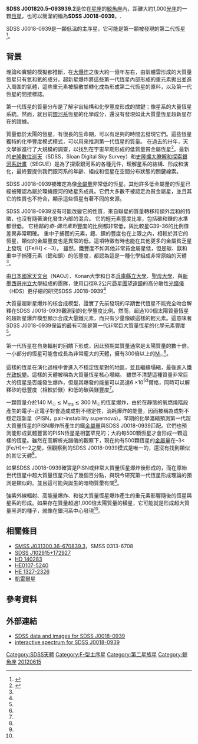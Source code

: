 {{Starbox begin
| name = SDSS J001820.5–093939.2
}}
{{Starbox image
|image =[[File:Star_SDSS_J001820.5–093939.2.png|thumb]]
|caption = 最早的第二代恆星}}
{{Starbox observe
| epoch = [[J2000|J2000]]
| constell = [[鯨魚座|鯨魚座]]
| ra = {{RA|00|18|20.5}}
| dec = {{DEC|-09|39|39.2}}
| appmag_v = 15.8
}}
{{Starbox character
| type= 主序星
| class = F9
| r-i = <!--R-I color-->
| v-r = <!--V-R color-->
| b-v = <!--B-V color-->
| u-b = <!--U-B color-->
| j-h = <!--J-H color-->
| j-k = <!--J-K color-->
| variable = None
}}
{{Starbox astrometry
| radial_v = 
| prop_mo_ra = 
| prop_mo_dec = 
| parallax = 
| p_error = 
| parallax_footnote = 
| dist_ly = 1,000
| dist_pc = 300
| absmag_v = 8.0
}}
{{Starbox visbin
| name = 
| period = 
| axis = 
| eccentricity = 
| inclination = 
| node =
| periastron =
}}<!--
-->{{Starbox detail
| age_gyr = ~13+
| metal_fe = {{nowrap|–2.5}}
| mass = 0.47
| radius = 
| gravity = 
| rotational_velocity = 
| luminosity = 
| temperature = {{nowrap|4600}}
}}
{{Starbox catalog
| names = [[史隆數位巡天|SDSS]]
[[J2000.0|J]][[right_ascension|001820.5]][[declination|-093939.2]], SDSS J0018-0939, J0018-0939
}}
{{Starbox reference
| Simbad = 
| EPE = 
}}
{{Starbox end}}

'''SDSS J001820.5–093939.2'''是位在[[星座|星座]]的[[鯨魚座|鯨魚座]]內，距離大約1,000[[光年|光年]]的一顆[[恆星|恆星]]，也可以簡潔的稱為'''SDSS J0018-0939'''。.

SDSS J0018-0939是一顆低溫的主序星，它可能是第一顆被發現的第二代恆星<ref name="Aoki20140822">{{cite journal
 |author = Wako Aoki, Nozomu Tominaga, Timothy C. Beers, Satoshi Honda, Young Sun Lee
 |year = August 22, 2014
 |title = A chemical signature of first-generation very massive stars
 |url = https://archive.org/details/sim_science_2014-08-22_345_6199/page/912
 |journal = Science
 |volume = 345
 |issue = 6199
 |page =  912-915 
 |doi = 10.1126/science.1252633
 |bibcode =  |arxiv =  }}</ref>。

== 背景 ==

理論和實驗的模擬都推斷，在[[大爆炸|大爆炸]]之後大約一億年左右，由氣體雲形成的大質量恆星只有氫和氦的成分。超新星爆炸將這些第一代恆星內部形成的重元素拋出並進入周圍的氣體，這些重元素被驅散並轉化成為形成第二代恆星的原料，以及第一代恆星的間接標誌。

第一代恆星的質量分布是了解宇宙結構和化學豐度形成的關鍵；像星系的大量恆星系統。然而，就目前[[銀河系|銀河系]]恆星的化學成分，還沒有發現如此大質量恆星超新星存在的證據。

質量低於太陽的恆星，有很長的生命期，可以有足夠的時間去發現它們。這些恆星獨特的化學豐度模式模式，可以用來推測第一代恆星的質量。
在過去的卅年，天文學家進行了大規模的調查，以找到在宇宙早期形成的低質量貧金屬恆星<ref name="ST20140821">{{Citation
| author = Press Release
| url = http://subarutelescope.org/Pressrelease/2014/08/21/index.html
| title = A Chemical Signature of First-Generation Very-Massive Stars
| publisher = Subaru Telescope
| year = August 21, 2014
| accessdate = 2015-01-14
| archive-date = 2015-03-17
| archive-url = https://web.archive.org/web/20150317154014/http://subarutelescope.org/Pressrelease/2014/08/21/index.html
| dead-url = no
}}</ref>。最新的[[史隆數位巡天|史隆數位巡天]]（SDSS，Sloan Digital Sky Survey）和[[史隆數位巡天#史隆擴大瞭解和探索銀河系計畫(SEGUE)|史隆擴大瞭解和探索銀河系計畫]]（SEGUE）是為了探索銀河系的各種元件，理解星系的結構、形成和演化，最終要提供我們銀河系的年齡、組成和恆星在空間分布狀態的關鍵線索。

SDSS J0018-0939被確定為像[[金屬量|金屬量]]非常低的恆星。其他許多低金屬量的恆星已經被確認為屬於環繞銀河的矮星系成員。它們大多數不被認定為貧金屬星，並且其它的性質也不符合，顯示這些恆星有著不同的來源。

SDSS J0018-0939沒有可能改變它的性質，來自聯星的質量轉移和額外混和的特徵，也沒有隨著演化發生內部的混合。
它的輕元素豐度比率，包括碳和鎂的水準都很低。
它相鄰的''奇-偶元素對''豐度的比例都非常低，與比較星G39-36的比例值差異非常明確。
重中子捕獲的元素，鍶、鋇的豐度也在上限之內，相較於其它的恆星，類似的金屬豐度也是異常的低。這項特徵有時也能在其他更多的金屬貧乏星上發現（[Fe/H] < –3）。
雖然，鐵豐度不如其他非常貧金屬星低，但是碳、鎂和重中子捕獲元素（鍶和鋇）的低豐度，都認為這是一種化學組成非常原始的天體<ref name="Aoki20140822"/>。

由[[日本國家天文台|日本國家天文台]]（NAOJ）、Konan大學和日本[[兵庫縣立大學|兵庫縣立大學]]、[[聖母大學|聖母大學]]、與[[新墨西哥州立大學|新墨西哥州立大學]]組成的團隊，使用口徑8.2公尺[[昴星團望遠鏡|昴星團望遠鏡]]的高分散性[[光譜儀|光譜儀]]（HDS）更仔細的研究SDSS J0018-0939<ref name="ST20140821"/>

大質量超新星爆炸的核合成模型，證實了先前發現的早期世代恆星不能完全吻合解釋在SDSS J0018-0939觀測到的化學豐度比例。然而，超過100個太陽質量恆星的超新星爆炸模型顯示合成大量鐵元素，而只有少量像碳這樣的輕元素。這意味著SDSS J0018-0939保留的最有可能是第一代非常巨大質量恆星的化學元素豐度<ref name="ST20140821"/>。

第一代恆星在自身輻射的回饋下形成，因此預期其質量通常是太陽質量的數十倍。一小部分的恆星可能會成長為非常龐大的天體，擁有300倍以上的[[太陽質量|M<sub>☉</sub>]]<ref name="Aoki20140822"/>。

這樣的恆星在演化過程中會進入不穩定恆星對的地區，並且繼續塌縮，最後進入鐵[[光致蛻變|光致蛻變]]。這樣的天體被稱為大質量恆星核心塌縮。 
雖然不清楚這種質量非常巨大的恆星是否能發生爆炸，但是其爆發的能量可以高達6 ×10<sup>53</sup>爾格，同時可以解釋矽的低豐度（相較於鎂）和低的碳與鎂豐度<ref name="Aoki20140822"/>。

一顆質量介於140 M<sub>☉</sub> ≲ M<sub>ms</sub> ≲ 300 M<sub>☉</sub>的恆星爆炸，由於在靜態的氧燃燒階段產生的電子-正電子對會造成成對不穩定性，消耗爆炸的能量，因而被稱為成對不穩定超新星（PISN，pair-instability supernova）。早期的化學濃縮預測第一代超大質量恆星的PISN爆炸所產生的鐵[[金屬量|金屬量]]與SDSS J0018-0939匹配。它們也預測能形成氣體豐富的PISN恆星是相當罕見的；大約每500顆恆星才會形成一顆這樣的恆星。雖然在高解析光譜儀的觀察下，現在約有500顆恆星的[[金屬量|金屬量]]在–3< [Fe/H]<–2之間，但觀察到的SDSS J0018-0939模式是唯一的，還沒有找到類似的其它天體<ref name="Aoki20140822"/>。

如果SDSS J0018-0939確實是PISN或非常大質量恆星爆炸後形成的，而在原始世代恆星中超大質量恆星只佔了幾個百分點，與現今研究第一代恆星形成理論的預測是類似的。並且這可能與誕生的暗物質暈有關<ref name="Aoki20140822"/>。

強紫外線輻射、高能量爆炸、和從大質量恆星爆炸產生的重元素影響隨後的恆星與星系的形成。如果存在質量超過1,000倍太陽質量的橫星，它可能就是形成超大質量黑洞的種子，就像在銀河系中心發現<ref name="ST20140821"/>。

== 相關條目 ==
* [[SMSS_J031300.36-670839.3|SMSS J031300.36-670839.3]]，SMSS 0313-6708
* [[SDSS_J102915+172927|SDSS J102915+172927]]
* [[HD_140283|HD 140283]]
* [[HE0107-5240|HE0107-5240]]
* [[HE_1327-2326|HE 1327-2326]]
* [[凱雷爾星|凱雷爾星]]

== 參考資料 ==
{{Reflist|30em}}

== 外部連結 ==
* [http://skyserver.sdss3.org/dr10/en/tools/explore/summary.aspx?id=0x112d06cc80340016&spec=0x1de0580cdd006800&apid=# SDSS data and images for SDSS J0018-0939]
* [http://dr10.sdss3.org/spectrumDetail?plateid=1912&mjd=53293&fiber=352 interactive spectrum for SDSS J0018-0939]{{Wayback|url=http://dr10.sdss3.org/spectrumDetail?plateid=1912&mjd=53293&fiber=352 |date=20140906154817 }}

{{Sky|00|18|20.5|-|09|39|39.2|10}}

{{Stars of Cetus}}

[[Category:SDSS天體|Category:SDSS天體]]
[[Category:F-型主序星|Category:F-型主序星]]
[[Category:第二星族星|Category:第二星族星]]
[[Category:鯨魚座|Category:鯨魚座]]
[[Category:2012年發現的天體|20120615]]